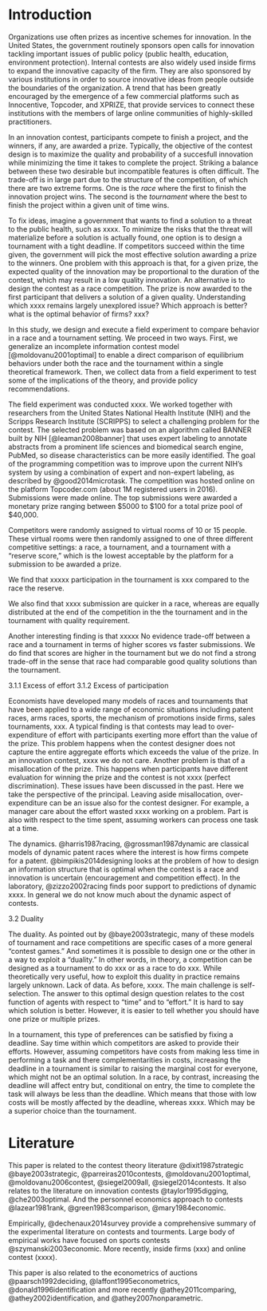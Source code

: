 Introduction
============

Organizations use often prizes as incentive schemes for innovation. In the United States, the government routinely sponsors open calls for innovation tackling important issues of public policy (public health, education, environment protection).  Internal contests are also widely used inside firms to expand the innovative capacity of the firm. They are also sponsored by various institutions in order to source innovative ideas from people outside the boundaries of the organization. A trend that has been greatly encouraged by the emergence of a few commercial platforms such as Innocentive, Topcoder, and XPRIZE, that provide services to connect these institutions with the members of large online communities of highly-skilled practitioners.

In an innovation contest, participants compete to finish a project, and the winners, if any, are awarded a prize. Typically, the objective of the contest design is to maximize the quality and probability of a succesfull innovation while minimizing the time it takes to complete the project. Striking a balance between these two desirable but incompatible features is often difficult. The trade-off is in large part due to the structure of the competition, of which there are two extreme forms. <!-- participants' innovative effort is proportional to the reward and inversely proportional to the time and energy required by the task.   --><!-- Although the reward is a key factor for xxxxx,  the time limit of the competition xxxx may also be an important factor.  Intuitively, --><!-- So the contest must be designed in a way to provide the right incentives to do xxx. --> <!-- By asking faster solutions for a given reward, effort will most likely decrease. One solution is to reward participants based on  --> One is the _race_ where the first to finish the innovation project wins. The second is the _tournament_ where the best to finish the project within a given unit of time wins. 

To fix ideas, imagine a government that wants to find a solution to a threat to the public health, such as xxxx. To minimize the risks that the threat will materialize before a solution is actually found, one option is to design a tournament with a tight deadline. If competitors succeed within the time given, the government will pick the most effective solution awarding a prize to the winners. One problem with this approach is that, for a given prize, the expected quality of the innovation may be proportional to the duration of the contest, which may result in a low quality innovation.  An alternative is to design the contest as a race competition. The prize is now awarded to the first participant that delivers a solution of a given quality. Understanding which xxxx remains largely unexplored issue? Which approach is better? what is the optimal behavior of firms? xxx?

<!-- An extensive literature in economics has investigated several aspects of contest design, including the optimal prize structure [XXX], number of competitors [XXX], and imposing restrictions to competition such as minimum effort requirements [XXX].  -->
 

<!-- 2. What we do -->
 
In this study, we design and execute a field experiment to compare behavior in a race and a tournament setting. We proceed in two ways. First, we generalize an incomplete information contest model [@moldovanu2001optimal] to enable a direct comparison of equilibrium behaviors under both the race and the tournament within a single theoretical framework. Then, we collect data from a field experiment to test some of the implications of the theory, and provide policy recommendations. 


The field experiment was conducted xxxx. We worked together with researchers from the United States National Health Institute (NIH) and the Scripps Research Institute (SCRIPPS) to select a challenging problem for the contest. The selected problem was based on an algorithm called BANNER built by NIH [@leaman2008banner] that uses expert labeling to annotate abstracts from a prominent life sciences and biomedical search engine, PubMed, so disease characteristics can be more easily identified. The goal of the programming competition was to improve upon the current NIH's system by using a combination of expert and non-expert labeling, as described by @good2014microtask. The competition was hosted online on the platform Topcoder.com (about 1M registered users in 2016). Submissions were made online. The top submissions were awarded a monetary prize ranging between $5000 to $100 for a total prize pool of $40,000.


Competitors were randomly assigned to virtual rooms of 10 or 15 people. These virtual rooms were then randomly assigned to one of three different competitive settings: a race, a tournament, and a tournament with a "reserve score," which is the lowest acceptable by the platform for a submission to be awarded a prize.

We find that xxxxx  participation in the tournament is xxx compared to the race the reserve. 
 
We also find that xxxx submission are quicker in a race, whereas are equally distributed at the end of the competition in the the tournament and in the tournament with quality requirement. 

Another interesting finding is that xxxxx No evidence trade-off between a race and a tournament in terms of higher scores vs faster submissions. We do find that scores are higher in the tournament but we do not find a strong trade-off in the sense that race had comparable good quality solutions than the tournament.


3.1.1 Excess of effort
3.1.2 Excess of participation

Economists have developed many models of races and tournaments that have been applied to a wide range of economic situations including patent races, arms races, sports, the mechanism of promotions inside firms, sales tournaments, xxx.  A typical finding is that contests may lead to over-expenditure of effort with participants exerting more effort than the value of the prize. This problem happens when the contest designer does not capture the entire aggregate efforts which exceeds the value of the prize. In an innovation contest,  xxxx we do not care. Another problem is that of a misallocation of the prize. This happens when participants have different evaluation for winning the prize and the contest is not xxxx (perfect discrimination). These issues have been discussed in the past. Here we take the perspective of the principal. Leaving aside misallocation, over-expenditure can be an issue also for the contest designer. For example, a manager care about the effort wasted xxxx working on a problem. Part is also with respect to the time spent, assuming workers can process one task at a time. 

The dynamics. @harris1987racing, @grossman1987dynamic are classical models of dynamic patent races where the interest is how firms compete for a patent. @bimpikis2014designing looks at the problem of how to design an information structure that is optimal when the contest is a race and innovation is uncertain (encouragement and competition effect). In the laboratory, @zizzo2002racing finds poor support to predictions of dynamic xxxx. In general we do not know much about the dynamic aspect of contests. 


3.2 Duality

The duality. As pointed out by @baye2003strategic, many of these models of  tournament and  race competitions are specific cases of a more general "contest games." And sometimes it is possible to design one or the other in a way to exploit a "duality." In other words, in theory, a competition can be designed as a tournament to do xxx or as a race to do xxx. While theoretically very useful, how to exploit this duality in practice  remains largely unknown. Lack of data. As before, xxxx. The main challenge is self-selection.   The answer to this optimal design question relates to the cost function of agents with respect to "time" and to "effort." It is hard to say which solution is better. However, it is easier to tell whether you should have one prize or multiple prizes. 


<!-- 
By this perspective, we are able to show that races cannot be justified simply by the goal of maximizing average effort. And the reason is intuitive. A race awards a prize to first to hit a particular target. Those who will judge the target to hard to achieve will not join the competition and will drop out. On the contrary,  those who are able to achieve the target at low costs will not try to exceed the target. As a result, the race is comparable to a competition with fixed "entry costs" or a fixed entry requirement, where agents will decide to either enter and pay a fixed prize, or stay out of the competition. Then, the possible gains in terms of expected revenues from a race are limited to those who would enter the competition and would exert less effort that that required to hit the target. These potential benefits can be obtained under a tournament as well by imposing a a fixed requirement to be eligible for prizes. So, races are not chosen to maximize expected effort of competitors, at least, in the traditional "auction-theoretical" sense. 
 -->


In a tournament, this type of preferences can be satisfied by fixing a deadline. Say time within which competitors are asked to provide their efforts. However, assuming competitors have costs from making less time in performing a task and there complementarities in costs, increasing the deadline in a tournament is similar to raising the marginal cost for everyone, which might not be an optimal solution. In a race, by contrast, increasing the deadline will affect entry but, conditional on entry, the time to complete the task will always be less than the deadline. Which means that those with low costs will be mostly affected by the deadline, whereas xxxx.  Which may be a superior choice than the tournament.  




Literature
==========

This paper is related to the contest theory literature
@dixit1987strategic @baye2003strategic, @parreiras2010contests,
@moldovanu2001optimal, @moldovanu2006contest, @siegel2009all,
@siegel2014contests. It also relates to the literature on innovation
contests @taylor1995digging, @che2003optimal. And the personnel
economics approach to contests @lazear1981rank, @green1983comparison,
@mary1984economic.

Empirically, @dechenaux2014survey provide a comprehensive summary of the
experimental literature on contests and tourments. Large body of
empirical works have focused on sports contests @szymanski2003economic.
More recently, inside firms (xxx) and online contest (xxxx).

This paper is also related to the econometrics of auctions
@paarsch1992deciding, @laffont1995econometrics,
@donald1996identification and more recently @athey2011comparing,
@athey2002identification, and @athey2007nonparametric.

[^1]: On a monthly basis, the web portal www.challenge.gov publishes
    calls for new online challenges seeking problem solvers from all
    around the world.
